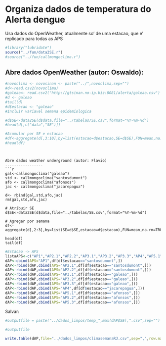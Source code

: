 Organiza dados de temperatura do Alerta dengue 
===============================================
Usa dados do OpenWeather, atualmente so' de uma estacao, que e' replicado para
todas as APS

```r
#library("lubridate")
source("../fun/data2SE.r")
#source("../fun/callmongoclima.r")
```

Abre dados OpenWeather (autor: Oswaldo): 
-----------

```r
#novoclima <- novosinan <- paste("../",novoclima,sep="")
#d<-read.csv2(novoclima)
#galeao<- read.csv2("http://gtsinan.no-ip.biz:8081/alerta/galeao.csv")
#d <- galeao
#tail(d)
#d$estacao <- "galeao"
#Incluir variavel semana epidemiologica

#d$SE<-data2SE(d$data,file="../tabelas/SE.csv",format="%Y-%m-%d")
#head(d[,c("data","SE")])

#Acumular por SE e estacao
#df<-aggregate(d[,3:10],by=list(estacao=d$estacao,SE=d$SE),FUN=mean,na.rm=TRUE)
#head(df)
```

```


Abre dados weather underground (autor: Flavio)
-----------------
```r
gal<-callmongoclima("galeao") 
std <- callmongoclima("santosdumont")
afo <- callmongoclima("afonsos")
jac <- callmongoclima("jacarepagua")

d<- rbind(gal,std,afo,jac)
rm(gal,std,afo,jac)

# Atribuir SE
d$SE<-data2SE(d$data,file="../tabelas/SE.csv",format="%Y-%m-%d")

# Agregar por semana
df<-aggregate(d[,2:3],by=list(SE=d$SE,estacao=d$estacao),FUN=mean,na.rm=TRUE)

head(df)
tail(df)
```


```r
#Estacao -> APS
listaAPS<-c("AP1","AP2.1","AP2.2","AP3.1","AP3.2","AP3.3","AP4","AP5.1","AP5.2","AP5.3")
dAP<-cbind(APS="AP1",df[df$estacao=="santosdumont",])
dAP<-rbind(dAP,cbind(APS="AP2.1",df[df$estacao=="santosdumont",]))
dAP<-rbind(dAP,cbind(APS="AP2.2",df[df$estacao=="santosdumont",]))
dAP<-rbind(dAP,cbind(APS="AP3.1",df[df$estacao=="galeao",]))
dAP<-rbind(dAP,cbind(APS="AP3.2",df[df$estacao=="galeao",]))
dAP<-rbind(dAP,cbind(APS="AP3.3",df[df$estacao=="galeao",]))
dAP<-rbind(dAP,cbind(APS="AP4",df[df$estacao=="jacarepagua",]))
dAP<-rbind(dAP,cbind(APS="AP5.1",df[df$estacao=="afonsos",]))
dAP<-rbind(dAP,cbind(APS="AP5.2",df[df$estacao=="afonsos",]))
dAP<-rbind(dAP,cbind(APS="AP5.3",df[df$estacao=="afonsos",]))
```

Salvar:
```r
#outputfile = paste("../dados_limpos/temp_",max(dAP$SE),".csv",sep="")
```

```r
#outputfile
```

```r
write.table(dAP,file="../dados_limpos/climasemanaRJ.csv",sep=",",row.names=FALSE)
```